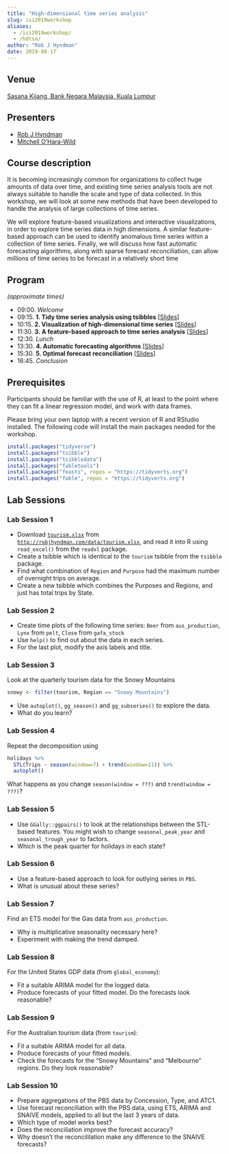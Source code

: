 ```yaml
---
title: "High-dimensional time series analysis"
slug: isi2019workshop
aliases:
  - /isi2019workshop/
  - /hdtsa/
author: "Rob J Hyndman"
date: 2019-08-17
---
```


## Venue

[Sasana Kijang, Bank Negara Malaysia, Kuala Lumpur](http://bit.ly/2DJ3Wit)

## Presenters

 * [Rob J Hyndman](https://robjhyndman.com)
 * [Mitchell O'Hara-Wild](https://mitchelloharawild.com)

## Course description

It is becoming increasingly common for organizations to collect huge amounts of data over time, and existing time series analysis tools are not always suitable to handle the scale and type of data collected. In this workshop, we will look at some new methods that have been developed to handle the analysis of large collections of time series.

We will explore feature-based visualizations and interactive visualizations, in order to explore time series data in high dimensions. A similar feature-based approach can be used to identify anomalous time series within a collection of time series. Finally, we  will discuss how fast automatic forecasting algorithms, along with sparse forecast reconciliation, can allow millions of time series to be forecast in a relatively short time

## Program
*(approximate times)*

* 09:00. *Welcome*
* 09:15. **1. Tidy time series analysis using tsibbles** [[Slides](https://github.com/robjhyndman/ISI_Workshop_2019/raw/master/1_tsibbles/tsibbles.pdf)]
* 10:15. **2. Visualization of high-dimensional time series** [[Slides](https://github.com/robjhyndman/ISI_Workshop_2019/raw/master/2_graphics/graphics.pdf)]
* 11:30. **3. A feature-based approach to time series analysis** [[Slides](https://github.com/robjhyndman/ISI_Workshop_2019/raw/master/3_feasts/feasts.pdf)]
* 12:30. *Lunch*
* 13:30. **4. Automatic forecasting algorithms** [[Slides](https://github.com/robjhyndman/ISI_Workshop_2019/raw/master/4_fable/fable.pdf)]
* 15:30. **5. Optimal forecast reconciliation** [[Slides](https://github.com/robjhyndman/ISI_Workshop_2019/raw/master/5_reconciliation/reconciliation.pdf)]
* 16:45. *Conclusion*

## Prerequisites

Participants should be familiar with the use of R, at least to the point where they can fit a linear regression model, and work with data frames.

Please bring your own laptop with a recent version of R and RStudio installed. The following code will install the main packages needed for the workshop.

```r
install.packages("tidyverse")
install.packages("tsibble")
install.packages("tsibbledata")
install.packages("fabletools")
install.packages("feasts", repos = "https://tidyverts.org")
install.packages("fable", repos = "https://tidyverts.org")
```

## Lab Sessions

### Lab Session 1

 * Download [`tourism.xlsx`](http://robjhyndman.com/data/tourism.xlsx) from [`http://robjhyndman.com/data/tourism.xlsx`](http://robjhyndman.com/data/tourism.xlsx), and read it into R using `read_excel()` from the `readxl` package.
 * Create a tsibble which is identical to the `tourism` tsibble from the `tsibble` package.
 * Find what combination of `Region` and `Purpose` had the maximum number of overnight trips on average.
 * Create a new tsibble which combines the Purposes and Regions, and just has total trips by State.


### Lab Session 2

- Create time plots of the following time series: `Beer` from `aus_production`, `Lynx` from `pelt`, `Close` from `gafa_stock`
- Use `help()` to find out about the data in each series.
- For the last plot, modify the axis labels and title.

### Lab Session 3

Look at the quarterly tourism data for the Snowy Mountains

   ```r
   snowy <- filter(tourism, Region == "Snowy Mountains")
   ```

  - Use `autoplot()`, `gg_season()` and `gg_subseries()` to explore the data.
  - What do you learn?

### Lab Session 4

Repeat the decomposition using

   ```r
   holidays %>%
     STL(Trips ~ season(window=7) + trend(window=11)) %>%
     autoplot()
  ```

What happens as you change `season(window = ???)` and `trend(window = ???)`?

### Lab Session 5

 * Use ``GGally::ggpairs()`` to look at the relationships between the STL-based features. You might wish to change `seasonal_peak_year` and `seasonal_trough_year` to factors.
 * Which is the peak quarter for holidays in each state?


### Lab Session 6

* Use a feature-based approach to look for outlying series in `PBS`.
* What is unusual about these series?


### Lab Session 7

Find an ETS model for the Gas data from `aus_production`.

  * Why is multiplicative seasonality necessary here?
  * Experiment with making the trend damped.

### Lab Session 8

For the United States GDP data (from `global_economy`):

 * Fit a suitable ARIMA model for the logged data.
 * Produce forecasts of your fitted model. Do the forecasts look reasonable?

### Lab Session 9

For the Australian tourism data (from `tourism`):

 * Fit a suitable ARIMA model for all data.
 * Produce forecasts of your fitted models.
 * Check the forecasts for the "Snowy Mountains" and "Melbourne" regions. Do they look reasonable?

### Lab Session 10

* Prepare aggregations of the PBS data by Concession, Type, and ATC1.
* Use forecast reconciliation with the PBS data, using ETS, ARIMA and SNAIVE models, applied to all but the last 3 years of data.
* Which type of model works best?
* Does the reconciliation improve the forecast accuracy?
* Why doesn't the reconcililation make any difference to the SNAIVE forecasts?

